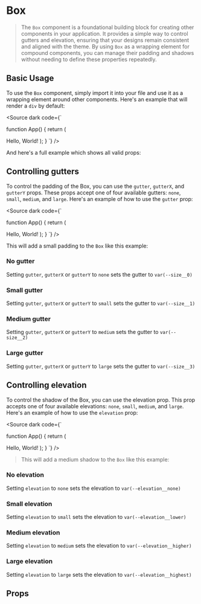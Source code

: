 

<Meta of={BoxStories} />

# Box

> The `Box` component is a foundational building block for creating other components in your application. It provides
> a simple way to control gutters and elevation, ensuring that your designs remain consistent and aligned with the theme.
> By using `Box` as a wrapping element for compound components, you can manage their padding and shadows without needing
> to define these properties repeatedly.

## Basic Usage

To use the `Box` component, simply import it into your file and use it as a wrapping element around other components.
Here's an example that will render a `div` by default:

<Source dark code={`

function App() {
return (

<Box>Hello, World!</Box>
); } `} />

And here's a full example which shows all valid props:

<Source dark />

## Controlling gutters

To control the padding of the Box, you can use the `gutter`, `gutterX`, and `gutterY` props. These props accept one of
four available gutters: `none`, `small`, `medium`, and `large`. Here's an example of how to use the `gutter` prop:

<Source dark code={`

function App() {
return (

<Box gutter="small">Hello, World!</Box>
); } `} />

This will add a small padding to the `Box` like this example:

<Canvas>
    <Story of={BoxStories.SmallGutter} />
</Canvas>

### No gutter

Setting `gutter`, `gutterX` or `gutterY` to `none` sets the gutter to `var(--size__0)`

<Canvas>
    <Story of={BoxStories.NoGutter} />
</Canvas>

### Small gutter

Setting `gutter`, `gutterX` or `gutterY` to `small` sets the gutter to `var(--size__1)`

<Canvas>
    <Story of={BoxStories.SmallGutter} />
</Canvas>

### Medium gutter

Setting `gutter`, `gutterX` or `gutterY` to `medium` sets the gutter to `var(--size__2)`

<Canvas>
    <Story of={BoxStories.MediumGutter} />
</Canvas>

### Large gutter

Setting `gutter`, `gutterX` or `gutterY` to `large` sets the gutter to `var(--size__3)`

<Canvas>
    <Story of={BoxStories.LargeGutter} />
</Canvas>

## Controlling elevation

To control the shadow of the Box, you can use the elevation prop. This prop accepts one of four available elevations:
`none`, `small`, `medium`, and `large`. Here's an example of how to use the `elevation` prop:

<Source dark code={`

function App() {
return (

<Box elevation="medium">Hello, World!</Box>
); } `} />

> This will add a medium shadow to the `Box` like this example:

<Canvas>
    <Story of={BoxStories.MediumElevation} />
</Canvas>

### No elevation

Setting `elevation` to `none` sets the elevation to `var(--elevation__none)`

<Canvas>
    <Story of={BoxStories.NoElevation} />
</Canvas>

### Small elevation

Setting `elevation` to `small` sets the elevation to `var(--elevation__lower)`

<Canvas>
    <Story of={BoxStories.SmallElevation} />
</Canvas>

### Medium elevation

Setting `elevation` to `medium` sets the elevation to `var(--elevation__higher)`

<Canvas>
    <Story of={BoxStories.MediumElevation} />
</Canvas>

### Large elevation

Setting `elevation` to `large` sets the elevation to `var(--elevation__highest)`

<Canvas>
    <Story of={BoxStories.LargeElevation} />
</Canvas>

## Props

<ArgsTable />
